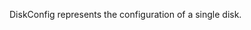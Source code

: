 <!-- Code generated from the comments of the DiskConfig struct in builder/google/surrogate/config.go; DO NOT EDIT MANUALLY -->
DiskConfig represents the configuration of a single disk.
